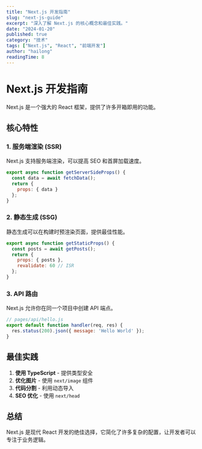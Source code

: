 ```yaml
---
title: "Next.js 开发指南"
slug: "next-js-guide"
excerpt: "深入了解 Next.js 的核心概念和最佳实践。"
date: "2024-01-20"
published: true
category: "技术"
tags: ["Next.js", "React", "前端开发"]
author: "hailong"
readingTime: 8
---
```


# Next.js 开发指南

Next.js 是一个强大的 React 框架，提供了许多开箱即用的功能。

## 核心特性

### 1. 服务端渲染 (SSR)

Next.js 支持服务端渲染，可以提高 SEO 和首屏加载速度。

```jsx
export async function getServerSideProps() {
  const data = await fetchData();
  return {
    props: { data }
  };
}
```

### 2. 静态生成 (SSG)

静态生成可以在构建时预渲染页面，提供最佳性能。

```jsx
export async function getStaticProps() {
  const posts = await getPosts();
  return {
    props: { posts },
    revalidate: 60 // ISR
  };
}
```

### 3. API 路由

Next.js 允许你在同一个项目中创建 API 端点。

```javascript
// pages/api/hello.js
export default function handler(req, res) {
  res.status(200).json({ message: 'Hello World' });
}
```

## 最佳实践

1. **使用 TypeScript** - 提供类型安全
2. **优化图片** - 使用 `next/image` 组件
3. **代码分割** - 利用动态导入
4. **SEO 优化** - 使用 `next/head`

## 总结

Next.js 是现代 React 开发的绝佳选择，它简化了许多复杂的配置，让开发者可以专注于业务逻辑。